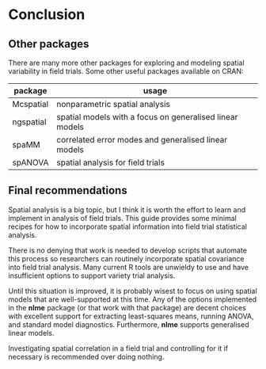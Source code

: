 # Conclusion {#the-end}

## Other packages
There are many more other packages for exploring and modeling spatial variability in field trials. Some other useful packages available on CRAN:

|package |usage |
|-------------|-------------|
| Mcspatial | nonparametric spatial analysis |
|ngspatial | spatial models with a focus on generalised linear models |
|spaMM  | correlated error modes and generalised linear models |
|spANOVA | spatial analysis for field trials |

## Final recommendations

Spatial analysis is a big topic, but I think it is worth the effort to learn and implement in analysis of field trials. This guide provides some minimal recipes for how to incorporate spatial information into field trial statistical analysis. 

There is no denying that work is needed to develop scripts that automate this process so researchers can routinely incorporate spatial covariance into field trial analysis. Many current R tools are unwieldy to use and have insufficient options to support variety trial analysis.

Until this situation is improved, it is probably wisest to focus on using spatial models that are well-supported at this time. Any of the options implemented in the **nlme** package (or that work with that package) are decent choices with excellent support for extracting least-squares means, running ANOVA, and standard model diagnostics. Furthermore, **nlme** supports generalised linear models. 

Investigating spatial correlation in a field trial and controlling for it if necessary is recommended over doing nothing. 
